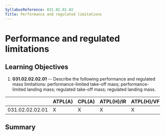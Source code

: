 ```yaml
---
SyllabusReference: 031.02.02.02
Title: Performance and regulated limitations
---
```


# Performance and regulated limitations

## Learning Objectives

1.  **031.02.02.02.01** -- Describe the following performance and regulated mass
    limitations: performance-limited take-off mass; performance-limited landing
    mass; regulated take-off mass; regulated landing mass.

|                 | ATPL(A) | CPL(A) | ATPL(H)/IR | ATPL(H)/VFR | CPL(H) | IR  | CBIR(A) |
| --------------- | ------- | ------ | ---------- | ----------- | ------ | --- | ------- |
| 031.02.02.02.01 | X       | X      | X          | X           | X      |     |         |

## Summary
